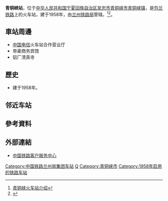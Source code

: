 {{noteTA
|1=zh-cn:始发车次; zh-hk:列車班次;
|2=zh-cn:车次; zh-hk:班次;
}}
{{Infobox China railway station
|车站名称 = 青铜峡站
|图片 = 青铜峡站-站牌.jpg
|图片介绍 = 青铜峡车站站牌
|其他名称 = 
|车站拼音 = Qingtongxia
|英文名称 = QingTongXia Railway Station
|车站代码 = 
|电报码 = QTJ
|拼音码 = QTX
|车站地址 = [[宁夏回族自治区|宁夏回族自治区]][[吴忠市|吴忠市]][[青铜峡市|青铜峡市]][[青铜峡镇|青铜峡镇]]
|归属 = [[兰州铁路局|兰州铁路局]]
|车站等级 = [[三等站_(中铁)|三等站]]
|线路 = [[包兰铁路|包兰铁路]]
|月台数目 = 
|股道数目 = 
}}
'''青铜峡站'''，位于[[中华人民共和国|中华人民共和国]][[宁夏回族自治区|宁夏回族自治区]][[吴忠市|吴忠市]][[青铜峡市|青铜峡市]][[青铜峡镇|青铜峡镇]]，是[[包兰铁路|包兰铁路]]上的火车站，建于1958年，由[[兰州铁路局|兰州铁路局]]管辖。<ref>[http://search.huochepiao.com/huochezhan/jieshao/699.htm 青铜峡火车站介绍]</ref><ref>{{Cite book|title=中国铁路站名词典|last=[[孙本祥|孙本祥]]主编|first=|publisher=北京：[[中国铁道出版社|中国铁道出版社]]|year=2003.04|isbn=7-113-03941-3|location=|pages=618-622}}</ref>。

==車站周邊==
* [[中国电信|中国电信]]火车站合作营业厅
* 帝豪商务宾馆
* 铝厂清真寺

==歷史==
* 建于1958年。
==邻近车站==
{{start rail box}}
{{s-inop|[[小坝站|小坝站]]}}
{{s-line|[[包兰铁路|包兰铁路]]}}
{{s-inop|[[青分站|青分站]]}}
{{end box}}
==參考資料==
{{reflist}}
==外部連結==
* [http://www.12306.cn/mormhweb/ 中国铁路客户服务中心] {{Wayback|url=http://www.12306.cn/mormhweb/ |date=20180205163941 }}
{{China-rail-stub}}
{{宁夏小作品}}
{{包兰铁路}}
[[Category:中国铁路兰州局集团车站|Category:中国铁路兰州局集团车站]]
[[Category:吴忠市铁路车站|Q]]
[[Category:青铜峡市|Category:青铜峡市]]
[[Category:1958年启用的铁路车站|Category:1958年启用的铁路车站]]